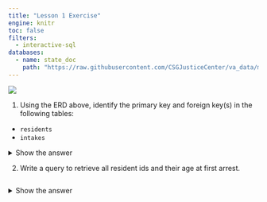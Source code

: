 ```yaml
---
title: "Lesson 1 Exercise"
engine: knitr
toc: false
filters:
  - interactive-sql
databases:
  - name: state_doc
    path: "https://raw.githubusercontent.com/CSGJusticeCenter/va_data/main/courses/intro_sql/state_doc.db"  
---
```


![](images/corrections_erd.png)

1. Using the ERD above, identify the primary key and foreign key(s) in the following tables:
- `residents`
- `intakes`

<details>
<summary>Show the answer</summary>

`residents` 
   
- Primary key: `resident_id`

`intakes`

- Primary key: `intake_id`
- Foreign key(s):
  - `resident_id` (which references residents) 
  - `facil_id` (which references facilities)
  - `county_id` (which references counties)

</details>

2. Write a query to retrieve all resident ids and their age at first arrest.

```.sql

```


<details>
<summary>Show the answer</summary>

Query:
```.sql
SELECT resident_id, 
       age_at_first_arrest
FROM residents;
```

</details>





